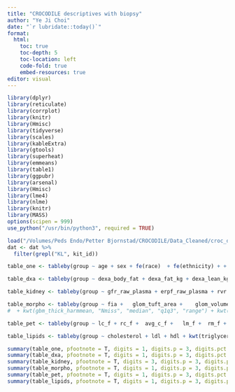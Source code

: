 ```yaml
---
title: "CROCODILE descriptives with biopsy"
author: "Ye Ji Choi"
date: "`r lubridate::today()`"
format: 
  html:
    toc: true
    toc-depth: 5
    toc-location: left
    code-fold: true
    embed-resources: true
editor: visual
---
```


```r
library(dplyr)
library(reticulate)
library(corrplot)
library(knitr)
library(Hmisc)
library(tidyverse)
library(scales)
library(kableExtra)
library(gtools)
library(superheat)
library(emmeans)
library(table1)
library(ggpubr)
library(arsenal)
library(Hmisc)
library(lme4)
library(nlme)
library(knitr)
library(MASS)
options(scipen = 999)
use_python("/usr/bin/python3", required = TRUE)
```

```r
load("/Volumes/Peds Endo/Petter Bjornstad/CROCODILE/Data_Cleaned/croc_data.RData")
dat <- dat %>%
  filter(grepl("KL", kit_id))
```

```r
table_one <- tableby(group ~ age + sex + fe(race)  + fe(ethnicity) + + weight + height + kwt(bmi, "Nmiss", "median", "q1q3", "range") +  hba1c + diabetes_duration + sbp + dbp + pulse + creatinine_s + eGFR_fas_cr + eGFR_CKD_epi+  kwt(acr_u, "Nmiss", "median", "q1q3", "range") + kwt(aer_24, "Nmiss", "median", "q1q3", "range")  + fe(metformin_timepoint) + fe(insulin_med_timepoint) +  fe(sglti_timepoint) + fe(tzd_timepoint) + fe(raasi_timepoint) + fe(statin) + kidney_side + appendicular_lean_mass + musclemass, data = dat, total=F)

table_dxa <- tableby(group ~ dexa_body_fat + dexa_fat_kg + dexa_lean_kg + dexa_trunk_kg + p2_raw_m + p2_raw_leanm + p2_gc_m + p2_gc_leanm + baseline_ffa, data = dat, total=F)

table_kidney <- tableby(group ~ gfr_raw_plasma + erpf_raw_plasma + rvr + glomerular_pressure + total_kidney_volume_ml + left_kidney_volume_ml + right_kidney_volume_ml + avg_pcascl + pcasl3d_left + pcasl3d_right + avg_c_r2 + bold_l_bl_cortex + bold_r_bl_cortex + avg_m_r2 + bold_l_bl_medulla + bold_r_bl_medulla + avg_m_fsoc + fsoc_l_medulla + fsoc_r_medulla + avg_c_adc + adc_left + adc_right, data = dat, total=F)

table_morpho <- tableby(group ~ fia +	glom_tuft_area +	glom_volume_weibel +	glom_volume_wiggins +	glom_volume_con +	mes_matrix_area +	mes_index +	mes_volume_weibel +	mes_volume_wiggins +	mes_volume_con +	glom_nuc_count, data = dat, total=F)
#  + kwt(gbm_thick_harmmean, "Nmiss", "median", "q1q3", "range") + kwt(gbm_thick_artmean, "Nmiss", "median", "q1q3", "range")

table_pet <- tableby(group ~ lc_f +	rc_f +	avg_c_f +	lm_f +	rm_f +	avg_m_f +	lc_k1 +	rc_k1 +	avg_c_k1 +	lm_k1 +	rm_k1 + avg_m_k1 + lc_k2_wo_cyst_vw + rc_k2_wo_cyst_vw + avg_c_k2_wo_cyst_vw + lm_k2_wo_cyst_vw + rm_k2_wo_cyst_vw + avg_m_k2_wo_cyst_vw + lc_k2 + rc_k2 + avg_c_k2 + lm_k2 + rm_k2 + avg_m_k2 , data = dat, total=F)

table_lipids <- tableby(group ~ cholesterol + ldl + hdl + kwt(triglycerides, "median", "q1q3"), data = dat, total=F)
```

```r
summary(table_one, pfootnote = T, digits = 1, digits.p = 3, digits.pct = 0)
summary(table_dxa, pfootnote = T, digits = 1, digits.p = 3, digits.pct = 0)
summary(table_kidney, pfootnote = T, digits = 3, digits.p = 3, digits.pct = 0)
summary(table_morpho, pfootnote = T, digits = 1, digits.p = 3, digits.pct = 0)
summary(table_pet, pfootnote = T, digits = 1, digits.p = 3, digits.pct = 0)
summary(table_lipids, pfootnote = T, digits = 1, digits.p = 3, digits.pct = 0)
```
